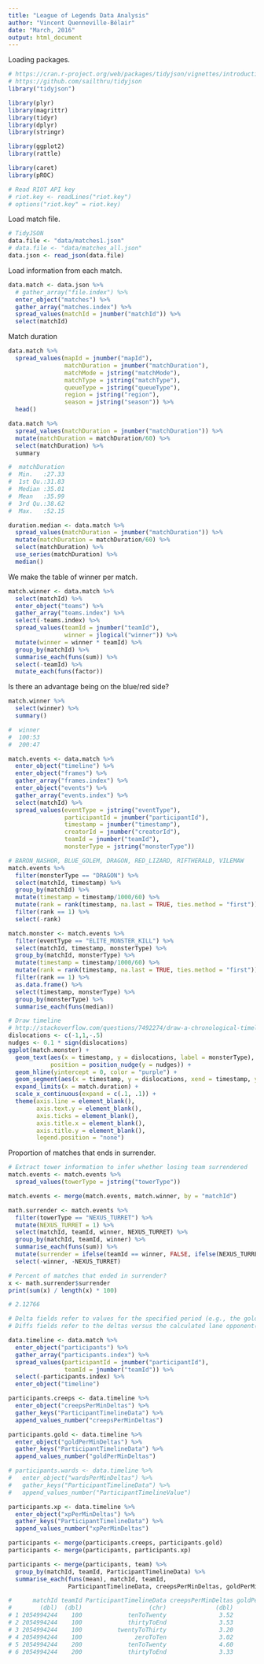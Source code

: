 ```yaml
---
title: "League of Legends Data Analysis"
author: "Vincent Quenneville-Bélair"
date: "March, 2016"
output: html_document
---
```


Loading packages.
```r
# https://cran.r-project.org/web/packages/tidyjson/vignettes/introduction-to-tidyjson.html
# https://github.com/sailthru/tidyjson
library("tidyjson")

library(plyr)
library(magrittr)
library(tidyr)
library(dplyr)
library(stringr)

library(ggplot2)
library(rattle)

library(caret)
library(pROC)
```

```r
# Read RIOT API key
# riot.key <- readLines("riot.key")
# options("riot.key" = riot.key)
```

Load match file.
```r
# TidyJSON
data.file <- "data/matches1.json"
# data.file <- "data/matches_all.json"
data.json <- read_json(data.file)
```

Load information from each match.
```r
data.match <- data.json %>% 
  # gather_array("file.index") %>%
  enter_object("matches") %>%
  gather_array("matches.index") %>% 
  spread_values(matchId = jnumber("matchId")) %>%
  select(matchId) 
```

Match duration
```r
data.match %>%
  spread_values(mapId = jnumber("mapId"),
                matchDuration = jnumber("matchDuration"),
                matchMode = jstring("matchMode"),
                matchType = jstring("matchType"),
                queueType = jstring("queueType"),
                region = jstring("region"),
                season = jstring("season")) %>%
  head()

data.match %>%
  spread_values(matchDuration = jnumber("matchDuration")) %>%
  mutate(matchDuration = matchDuration/60) %>%
  select(matchDuration) %>%
  summary

#  matchDuration  
#  Min.   :27.33  
#  1st Qu.:31.83  
#  Median :35.01  
#  Mean   :35.99  
#  3rd Qu.:38.62  
#  Max.   :52.15  

duration.median <- data.match %>%
  spread_values(matchDuration = jnumber("matchDuration")) %>%
  mutate(matchDuration = matchDuration/60) %>%
  select(matchDuration) %>%
  use_series(matchDuration) %>%
  median()
```

We make the table of winner per match.
```r
match.winner <- data.match %>%
  select(matchId) %>%
  enter_object("teams") %>%
  gather_array("teams.index") %>%
  select(-teams.index) %>%
  spread_values(teamId = jnumber("teamId"),
                winner = jlogical("winner")) %>%
  mutate(winner = winner * teamId) %>%
  group_by(matchId) %>%
  summarise_each(funs(sum)) %>%
  select(-teamId) %>%
  mutate_each(funs(factor))
```

Is there an advantage being on the blue/red side?
```r
match.winner %>% 
  select(winner) %>%
  summary()

#  winner  
#  100:53  
#  200:47  
```

```r
match.events <- data.match %>%
  enter_object("timeline") %>%
  enter_object("frames") %>%
  gather_array("frames.index") %>%
  enter_object("events") %>%
  gather_array("events.index") %>%
  select(matchId) %>%
  spread_values(eventType = jstring("eventType"),
                participantId = jnumber("participantId"), 
                timestamp = jnumber("timestamp"),
                creatorId = jnumber("creatorId"),
                teamId = jnumber("teamId"),
                monsterType = jstring("monsterType"))
```

```r
# BARON_NASHOR, BLUE_GOLEM, DRAGON, RED_LIZARD, RIFTHERALD, VILEMAW
match.events %>%
  filter(monsterType == "DRAGON") %>%
  select(matchId, timestamp) %>%
  group_by(matchId) %>%
  mutate(timestamp = timestamp/1000/60) %>%
  mutate(rank = rank(timestamp, na.last = TRUE, ties.method = "first")) %>%
  filter(rank == 1) %>%
  select(-rank)

match.monster <- match.events %>%
  filter(eventType == "ELITE_MONSTER_KILL") %>%
  select(matchId, timestamp, monsterType) %>%
  group_by(matchId, monsterType) %>%
  mutate(timestamp = timestamp/1000/60) %>%
  mutate(rank = rank(timestamp, na.last = TRUE, ties.method = "first")) %>%
  filter(rank == 1) %>%
  as.data.frame() %>%
  select(timestamp, monsterType) %>%
  group_by(monsterType) %>%
  summarise_each(funs(median))

# Draw timeline
# http://stackoverflow.com/questions/7492274/draw-a-chronological-timeline-with-ggplot2
dislocations <- c(-1,1,-.5)
nudges <- 0.1 * sign(dislocations)
ggplot(match.monster) + 
  geom_text(aes(x = timestamp, y = dislocations, label = monsterType), 
            position = position_nudge(y = nudges)) +
  geom_hline(yintercept = 0, color = "purple") +
  geom_segment(aes(x = timestamp, y = dislocations, xend = timestamp, yend = 0)) +
  expand_limits(x = match.duration) +
  scale_x_continuous(expand = c(.1, .1)) +
  theme(axis.line = element_blank(),
        axis.text.y = element_blank(),
        axis.ticks = element_blank(),
        axis.title.x = element_blank(),
        axis.title.y = element_blank(),
        legend.position = "none")
```

Proportion of matches that ends in surrender.
```r
# Extract tower information to infer whether losing team surrendered
match.events <- match.events %>%
  spread_values(towerType = jstring("towerType"))

match.events <- merge(match.events, match.winner, by = "matchId")

math.surrender <- match.events %>%
  filter(towerType == "NEXUS_TURRET") %>%
  mutate(NEXUS_TURRET = 1) %>%
  select(matchId, teamId, winner, NEXUS_TURRET) %>%
  group_by(matchId, teamId, winner) %>%
  summarise_each(funs(sum)) %>%
  mutate(surrender = ifelse(teamId == winner, FALSE, ifelse(NEXUS_TURRET < 2, TRUE, FALSE))) %>%
  select(-winner, -NEXUS_TURRET)

# Percent of matches that ended in surrender?
x <- math.surrender$surrender
print(sum(x) / length(x) * 100)

# 2.12766
```

```r
# Delta fields refer to values for the specified period (e.g., the gold per minute over the first 10 minutes of the game versus the second 20 minutes of the game) 
# Diffs fields refer to the deltas versus the calculated lane opponent(s)

data.timeline <- data.match %>%
  enter_object("participants") %>%
  gather_array("participants.index") %>%
  spread_values(participantId = jnumber("participantId"),
                teamId = jnumber("teamId")) %>%
  select(-participants.index) %>%
  enter_object("timeline")

participants.creeps <- data.timeline %>% 
  enter_object("creepsPerMinDeltas") %>%
  gather_keys("ParticipantTimelineData") %>%
  append_values_number("creepsPerMinDeltas")

participants.gold <- data.timeline %>% 
  enter_object("goldPerMinDeltas") %>%
  gather_keys("ParticipantTimelineData") %>%
  append_values_number("goldPerMinDeltas")

# participants.wards <- data.timeline %>% 
#   enter_object("wardsPerMinDeltas") %>%
#   gather_keys("ParticipantTimelineData") %>%
#   append_values_number("ParticipantTimelineValue")

participants.xp <- data.timeline %>% 
  enter_object("xpPerMinDeltas") %>%
  gather_keys("ParticipantTimelineData") %>%
  append_values_number("xpPerMinDeltas")

participants <- merge(participants.creeps, participants.gold)
participants <- merge(participants, participants.xp)

participants <- merge(participants, team) %>%
  group_by(matchId, teamId, ParticipantTimelineData) %>%
  summarise_each(funs(mean), matchId, teamId,
                 ParticipantTimelineData, creepsPerMinDeltas, goldPerMinDeltas, xpPerMinDeltas)

#      matchId teamId ParticipantTimelineData creepsPerMinDeltas goldPerMinDeltas xpPerMinDeltas
#        (dbl)  (dbl)                   (chr)              (dbl)            (dbl)          (dbl)
# 1 2054994244    100             tenToTwenty               3.52           332.18         478.76
# 2 2054994244    100             thirtyToEnd               3.53           438.55         581.97
# 3 2054994244    100          twentyToThirty               3.20           349.30         428.22
# 4 2054994244    100               zeroToTen               3.02           178.06         266.68
# 5 2054994244    200             tenToTwenty               4.60           385.72         462.62
# 6 2054994244    200             thirtyToEnd               3.33           428.66         483.97
```